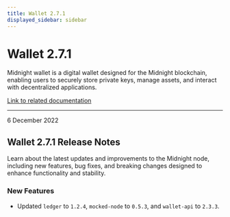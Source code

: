 ```yaml
---
title: Wallet 2.7.1
displayed_sidebar: sidebar
---
```


# Wallet 2.7.1

Midnight wallet is a digital wallet designed for the Midnight blockchain, enabling users to securely store private keys, manage assets, and interact with decentralized applications.

[Link to related documentation](../../learn/introduction/wallets)

---

<div 
  style={{
    marginTop: '0',
    fontSize: '1rem',
    fontWeight: 'normal',
    marginBottom: '0.5rem'
  }}
>
  6 December 2022
</div>

## Wallet 2.7.1 Release Notes

Learn about the latest updates and improvements to the Midnight node, including new features, bug fixes, and breaking changes designed to enhance functionality and stability.

### New Features

- Updated `ledger` to `1.2.4`, `mocked-node` to `0.5.3`, and `wallet-api` to `2.3.3`.
